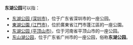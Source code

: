 '''东湖公园'''可以指：
*[[东湖公园_(深圳市)|东湖公园 (深圳市)]]，位于广东省深圳市的一座公园。
*[[東湖公園_(江門市)|東湖公園 (江門市)]]，位於廣東省江門市蓬江區的一座公園。
*[[东湖公园_(平顶山市)|东湖公园 (平顶山市)]]，位于河南省平顶山市的一座公园。
*[[东山湖公园|东山湖公园]]，位于广东省广州市的一座公园，俗称'''东湖公园'''。

{{disambig|Cat=四字建築物消歧義}}